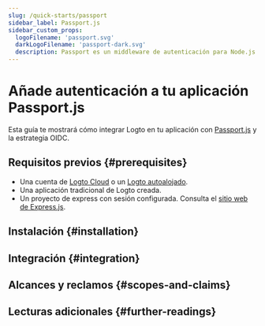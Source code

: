 ```yaml
---
slug: /quick-starts/passport
sidebar_label: Passport.js
sidebar_custom_props:
  logoFilename: 'passport.svg'
  darkLogoFilename: 'passport-dark.svg'
  description: Passport es un middleware de autenticación para Node.js.
---
```




# Añade autenticación a tu aplicación Passport.js

Esta guía te mostrará cómo integrar Logto en tu aplicación con [Passport.js](https://www.passportjs.org/) y la estrategia OIDC.

<GuideTip />

## Requisitos previos \{#prerequisites}

- Una cuenta de [Logto Cloud](https://cloud.logto.io) o un [Logto autoalojado](/introduction/set-up-logto-oss).
- Una aplicación tradicional de Logto creada.
- Un proyecto de express con sesión configurada. Consulta el [sitio web de Express.js](https://expressjs.com/).

## Instalación \{#installation}

<Installation />

## Integración \{#integration}

<Integration />

## Alcances y reclamos \{#scopes-and-claims}

<ScopesAndClaims />

## Lecturas adicionales \{#further-readings}

<FurtherReadings />
